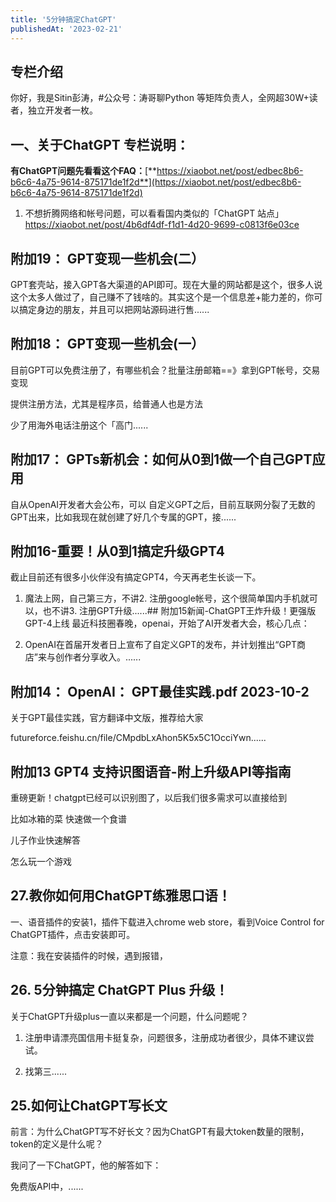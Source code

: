```yaml
---
title: '5分钟搞定ChatGPT'
publishedAt: '2023-02-21'
---
```


## 专栏介绍

你好，我是Sitin彭涛，#公众号：涛哥聊Python 等矩阵负责人，全网超30W+读者，独立开发者一枚。

一、关于ChatGPT 专栏说明：
------------------

**有ChatGPT问题先看看这个FAQ：**[**https://xiaobot.net/post/edbec8b6-b6c6-4a75-9614-875171de1f2d**](https://xiaobot.net/post/edbec8b6-b6c6-4a75-9614-875171de1f2d)

1. 不想折腾网络和帐号问题，可以看看国内类似的「ChatGPT 站点」https://xiaobot.net/post/4b6df4df-f1d1-4d20-9699-c0813f6e03ce


## 附加19： GPT变现一些机会(二）
 GPT套壳站，接入GPT各大渠道的API即可。现在大量的网站都是这个，很多人说这个太多人做过了，自己赚不了钱啥的。其实这个是一个信息差+能力差的，你可以搞定身边的朋友，并且可以把网站源码进行售......

## 附加18： GPT变现一些机会(一）
目前GPT可以免费注册了，有哪些机会？批量注册邮箱==》拿到GPT帐号，交易变现

提供注册方法，尤其是程序员，给普通人也是方法

少了用海外电话注册这个「高门......

## 附加17： GPTs新机会：如何从0到1做一个自己GPT应用

自从OpenAI开发者大会公布，可以 自定义GPT之后，目前互联网分裂了无数的GPT出来，比如我现在就创建了好几个专属的GPT，接......

## 附加16-重要！从0到1搞定升级GPT4
截止目前还有很多小伙伴没有搞定GPT4，今天再老生长谈一下。

1. 魔法上网，自己第三方，不讲2. 注册google帐号，这个很简单国内手机就可以，也不讲3. 注册GPT升级......## 附加15新闻-ChatGPT王炸升级！更强版GPT-4上线
最近科技圈春晚，openai，开始了AI开发者大会，核心几点：

1. OpenAI在首届开发者日上宣布了自定义GPT的发布，并计划推出“GPT商店”来与创作者分享收入。......

## 附加14： OpenAI： GPT最佳实践.pdf   2023-10-2
关于GPT最佳实践，官方翻译中文版，推荐给大家

futureforce.feishu.cn/file/CMpdbLxAhon5K5x5C1OcciYwn......

## 附加13 GPT4 支持识图语音-附上升级API等指南
重磅更新！chatgpt已经可以识别图了，以后我们很多需求可以直接给到

比如冰箱的菜 快速做一个食谱

儿子作业快速解答

怎么玩一个游戏

## 27.教你如何用ChatGPT练雅思口语！
一、语音插件的安装1，插件下载进入chrome web store，看到Voice Control for ChatGPT插件，点击安装即可。

注意：我在安装插件的时候，遇到报错，

## 26. 5分钟搞定 ChatGPT Plus 升级！
关于ChatGPT升级plus一直以来都是一个问题，什么问题呢？

1. 注册申请漂亮国信用卡挺复杂，问题很多，注册成功者很少，具体不建议尝试。

2. 找第三......

## 25.如何让ChatGPT写长文
前言：为什么ChatGPT写不好长文？因为ChatGPT有最大token数量的限制，token的定义是什么呢？

我问了一下ChatGPT，他的解答如下：

免费版API中，......

